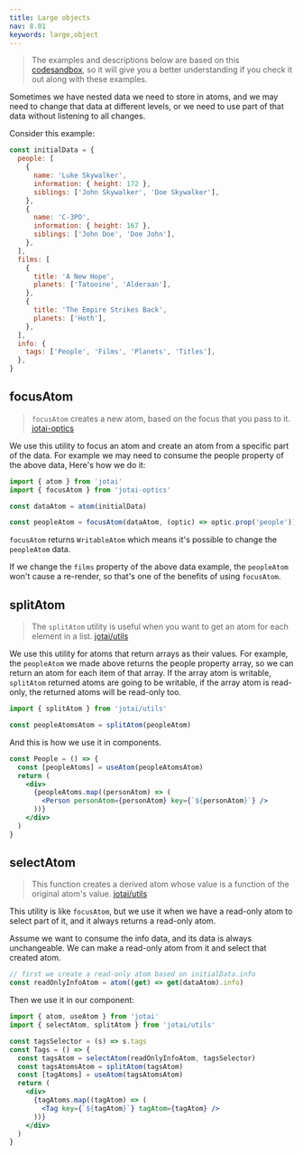 ```yaml
---
title: Large objects
nav: 8.01
keywords: large,object
---
```


> The examples and descriptions below are based on this [codesandbox](https://codesandbox.io/s/zealous-sun-f2qnl?file=/src/App.tsx), so it will give you a better understanding if you check it out along with these examples.

Sometimes we have nested data we need to store in atoms, and we may need to change that data at different levels, or we need to use part of that data without listening to all changes.

Consider this example:

```js
const initialData = {
  people: [
    {
      name: 'Luke Skywalker',
      information: { height: 172 },
      siblings: ['John Skywalker', 'Doe Skywalker'],
    },
    {
      name: 'C-3PO',
      information: { height: 167 },
      siblings: ['John Doe', 'Doe John'],
    },
  ],
  films: [
    {
      title: 'A New Hope',
      planets: ['Tatooine', 'Alderaan'],
    },
    {
      title: 'The Empire Strikes Back',
      planets: ['Hoth'],
    },
  ],
  info: {
    tags: ['People', 'Films', 'Planets', 'Titles'],
  },
}
```

## focusAtom

> `focusAtom` creates a new atom, based on the focus that you pass to it. [jotai-optics](../integrations/optics.mdx#focus-atom)

We use this utility to focus an atom and create an atom from a specific part of the data. For example we may need to consume the people property of the above data, Here's how we do it:

```js
import { atom } from 'jotai'
import { focusAtom } from 'jotai-optics'

const dataAtom = atom(initialData)

const peopleAtom = focusAtom(dataAtom, (optic) => optic.prop('people'))
```

`focusAtom` returns `WritableAtom` which means it's possible to change the `peopleAtom` data.

If we change the `films` property of the above data example, the `peopleAtom` won't cause a re-render, so that's one of the benefits of using `focusAtom`.

## splitAtom

> The `splitAtom` utility is useful when you want to get an atom for each element in a list. [jotai/utils](../utilities/split.mdx)

We use this utility for atoms that return arrays as their values. For example, the `peopleAtom` we made above returns the people property array, so we can return an atom for each item of that array. If the array atom is writable, `splitAtom` returned atoms are going to be writable, if the array atom is read-only, the returned atoms will be read-only too.

```js
import { splitAtom } from 'jotai/utils'

const peopleAtomsAtom = splitAtom(peopleAtom)
```

And this is how we use it in components.

```jsx
const People = () => {
  const [peopleAtoms] = useAtom(peopleAtomsAtom)
  return (
    <div>
      {peopleAtoms.map((personAtom) => (
        <Person personAtom={personAtom} key={`${personAtom}`} />
      ))}
    </div>
  )
}
```

## selectAtom

> This function creates a derived atom whose value is a function of the original atom's value. [jotai/utils](../utilities/select.mdx)

This utility is like `focusAtom`, but we use it when we have a read-only atom to select part of it, and it always returns a read-only atom.

Assume we want to consume the info data, and its data is always unchangeable. We can make a read-only atom from it and select that created atom.

```js
// first we create a read-only atom based on initialData.info
const readOnlyInfoAtom = atom((get) => get(dataAtom).info)
```

Then we use it in our component:

```jsx
import { atom, useAtom } from 'jotai'
import { selectAtom, splitAtom } from 'jotai/utils'

const tagsSelector = (s) => s.tags
const Tags = () => {
  const tagsAtom = selectAtom(readOnlyInfoAtom, tagsSelector)
  const tagsAtomsAtom = splitAtom(tagsAtom)
  const [tagAtoms] = useAtom(tagsAtomsAtom)
  return (
    <div>
      {tagAtoms.map((tagAtom) => (
        <Tag key={`${tagAtom}`} tagAtom={tagAtom} />
      ))}
    </div>
  )
}
```
